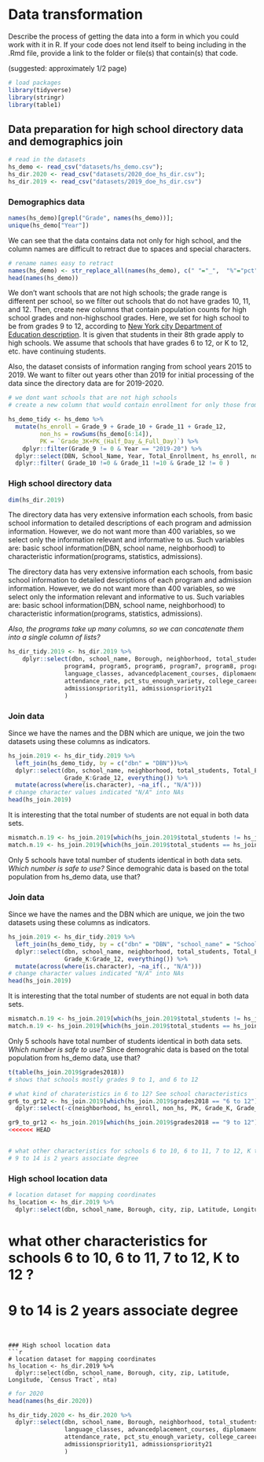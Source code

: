 # Data transformation

Describe the process of getting the data into a form in which you could work with it in R. If your code does not lend itself to being including in the .Rmd  file, provide a link to the folder or file(s) that contain(s) that code.

(suggested: approximately 1/2 page)


```r
# load packages
library(tidyverse)
library(stringr)
library(table1)
```

## Data preparation for high school directory data and demographics join
```r
# read in the datasets
hs_demo <- read_csv("datasets/hs_demo.csv");
hs_dir.2020 <- read_csv("datasets/2020_doe_hs_dir.csv");
hs_dir.2019 <- read_csv("datasets/2019_doe_hs_dir.csv")
```

### Demographics data
```r
names(hs_demo)[grepl("Grade", names(hs_demo))];
unique(hs_demo["Year"])
```

We can see that the data contains data not only for high school, and the column names are difficult to retract due to spaces and special characters.
```r
# rename names easy to retract
names(hs_demo) <- str_replace_all(names(hs_demo), c(" "="_",  "%"="pct", "#"="n"))
head(names(hs_demo))
```

We don't want schools that are not high schools; the grade range is different per school, so we filter out schools that do not have grades 10, 11, and 12. Then, create new columns that contain population counts for high school grades and non-highschool grades.
Here, we set for high school to be from grades 9 to 12, according to [New York city Department of Education description](https://www.schools.nyc.gov/enrollment/enroll-grade-by-grade/high-school). It is given that students in their 8th grade apply to high schools. We assume that schools that have grades 6 to 12, or K to 12, etc. have continuing students.

Also, the dataset consists of information ranging from school years 2015 to 2019. We want to filter out years other than 2019 for initial processing of the data since the directory data are for 2019-2020.
```r
# we dont want schools that are not high schools
# create a new column that would contain enrollment for only those from Grade 9(hs) and other

hs_demo_tidy <- hs_demo %>% 
  mutate(hs_enroll = Grade_9 + Grade_10 + Grade_11 + Grade_12,
         non_hs = rowSums(hs_demo[6:14]),
         PK = `Grade_3K+PK_(Half_Day_&_Full_Day)`) %>%
    dplyr::filter(Grade_9 != 0 & Year == "2019-20") %>% 
  dplyr::select(DBN, School_Name, Year, Total_Enrollment, hs_enroll, non_hs, everything(), -`Grade_3K+PK_(Half_Day_&_Full_Day)`) %>%
  dplyr::filter( Grade_10 !=0 & Grade_11 !=10 & Grade_12 != 0 )

```

### High school directory data
```r
dim(hs_dir.2019)
```

The directory data has very extensive information each schools, from basic school information to detailed descriptions of each program and admission information.
However, we do not want more than 400 variables, so we select only the information relevant and informative to us.
Such variables are: basic school information(DBN, school name, neighborhood) to characteristic information(programs, statistics, admissions).

The directory data has very extensive information each schools, from basic school information to detailed descriptions of each program and admission information.
However, we do not want more than 400 variables, so we select only the information relevant and informative to us.
Such variables are: basic school information(DBN, school name, neighborhood) to characteristic information(programs, statistics, admissions).

*Also, the programs take up many columns, so we can concatenate them into a single column of lists?*

```r
hs_dir_tidy.2019 <- hs_dir.2019 %>% 
    dplyr::select(dbn, school_name, Borough, neighborhood, total_students, grades2018, finalgrades, program1, program2,program3,
                program4, program5, program6, program7, program8, program9, program10,
                language_classes, advancedplacement_courses, diplomaendorsements,graduation_rate,
                attendance_rate, pct_stu_enough_variety, college_career_rate, specialized, 
                admissionspriority11, admissionspriority21
                )
```

### Join data
Since we have the names and the DBN which are unique, we join the two datasets using these columns as indicators.

```r
hs_join.2019 <- hs_dir_tidy.2019 %>% 
  left_join(hs_demo_tidy, by = c("dbn" = "DBN"))%>% 
  dplyr::select(dbn, school_name, neighborhood, total_students, Total_Enrollment, hs_enroll, non_hs, grades2018, PK,
                Grade_K:Grade_12, everything()) %>% 
  mutate(across(where(is.character), ~na_if(., "N/A")))
# change character values indicated "N/A" into NAs
head(hs_join.2019)
```

It is interesting that the total number of students are not equal in both data sets.
```r
mismatch.n.19 <- hs_join.2019[which(hs_join.2019$total_students != hs_join.2019$Total_Enrollment), ]; dim(mismatch.n.19)
match.n.19 <- hs_join.2019[which(hs_join.2019$total_students == hs_join.2019$Total_Enrollment), ]; dim(match.n.19)
```
Only 5 schools have total number of students identical in both data sets.
*Which number is safe to use?*
Since demograhic data is based on the total population from hs_demo data, use that?


### Join data
Since we have the names and the DBN which are unique, we join the two datasets using these columns as indicators.

```r
hs_join.2019 <- hs_dir_tidy.2019 %>% 
  left_join(hs_demo_tidy, by = c("dbn" = "DBN", "school_name" = "School_Name"))%>% 
  dplyr::select(dbn, school_name, neighborhood, total_students, Total_Enrollment, hs_enroll, non_hs, grades2018, PK,
                Grade_K:Grade_12, everything()) %>% 
  mutate(across(where(is.character), ~na_if(., "N/A")))
# change character values indicated "N/A" into NAs
head(hs_join.2019)
```

It is interesting that the total number of students are not equal in both data sets.
```r
mismatch.n.19 <- hs_join.2019[which(hs_join.2019$total_students != hs_join.2019$Total_Enrollment), ]; dim(mismatch.n.19)
match.n.19 <- hs_join.2019[which(hs_join.2019$total_students == hs_join.2019$Total_Enrollment), ]; dim(match.n.19)
```
Only 5 schools have total number of students identical in both data sets.
*Which number is safe to use?*
Since demograhic data is based on the total population from hs_demo data, use that?

```r
t(table(hs_join.2019$grades2018))
# shows that schools mostly grades 9 to 1, and 6 to 12

# what kind of charateristics in 6 to 12? See school characteristics
gr6_to_gr12 <- hs_join.2019[which(hs_join.2019$grades2018 == "6 to 12"), ] %>% 
  dplyr::select(-c(neighborhood, hs_enroll, non_hs, PK, Grade_K, Grade_1, Grade_2, Grade_3, Grade_4, Grade_5))

gr9_to_gr12 <- hs_join.2019[which(hs_join.2019$grades2018 == "9 to 12"), ]
<<<<<<< HEAD


# what other characteristics for schools 6 to 10, 6 to 11, 7 to 12, K to 12 ?
# 9 to 14 is 2 years associate degree
```


### High school location data
```r
# location dataset for mapping coordinates
hs_location <- hs_dir.2019 %>% 
  dplyr::select(dbn, school_name, Borough, city, zip, Latitude, Longitude, `Census Tract`, nta)
```

# what other characteristics for schools 6 to 10, 6 to 11, 7 to 12, K to 12 ?
# 9 to 14 is 2 years associate degree
```


### High school location data
```r
# location dataset for mapping coordinates
hs_location <- hs_dir.2019 %>% 
  dplyr::select(dbn, school_name, Borough, city, zip, Latitude, Longitude, `Census Tract`, nta)
```

```r
# for 2020
head(names(hs_dir.2020))

hs_dir_tidy.2020 <- hs_dir.2020 %>% 
  dplyr::select(dbn, school_name, Borough, neighborhood, total_students, grades2019, 
                language_classes, advancedplacement_courses, diplomaendorsements,graduation_rate,
                attendance_rate, pct_stu_enough_variety, college_career_rate, specialized, 
                admissionspriority11, admissionspriority21
                )
```